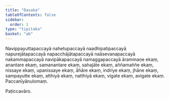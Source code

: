 ```yaml
---
title: "Dasaka"
tableOfContents: false
sidebar:
  order: 1
type: "tipitaka"
basket: "ab"
---
```



<DynamicBreadcrumb />

<Paragraph number="1872">
Navippayuttapaccayā nahetupaccayā naadhipatipaccayā napurejātapaccayā napacchājātapaccayā naāsevanapaccayā nakammapaccayā navipākapaccayā namaggapaccayā ārammaṇe ekaṃ, anantare ekaṃ, samanantare ekaṃ, sahajāte ekaṃ, aññamaññe ekaṃ, nissaye ekaṃ, upanissaye ekaṃ, āhāre ekaṃ, indriye ekaṃ, jhāne ekaṃ, sampayutte ekaṃ, atthiyā ekaṃ, natthiyā ekaṃ, vigate ekaṃ, avigate ekaṃ.

</Paragraph>

<Paragraph number="1873" type="center">
Paccanīyānulomaṃ.

  
Paṭiccavāro.
</Paragraph>